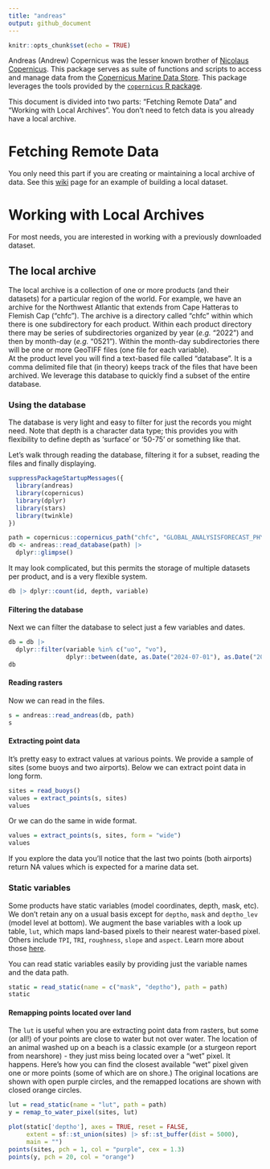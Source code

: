 ```yaml
---
title: "andreas"
output: github_document
---
```


```r
knitr::opts_chunk$set(echo = TRUE)
```

Andreas (Andrew) Copernicus was the lesser known brother of [Nicolaus Copernicus](https://en.wikipedia.org/wiki/Nicolaus_Copernicus).  This package serves as suite of functions and scripts to access and manage data from the [Copernicus Marine Data Store](https://data.marine.copernicus.eu/products).  This package leverages the tools provided by the [`copernicus` R package](https://github.com/BigelowLab/copernicus).

This document is divided into two parts: "Fetching Remote Data" and "Working with Local Archives".  You don't need to fetch data is you already have a local archive.

# Fetching Remote Data

You only need this part if you are creating or maintaining a local archive of data. See this [wiki](https://github.com/BigelowLab/andreas/wiki/Fetching-a-new-data) page for an example of building a local dataset.

# Working with Local Archives

For most needs, you are interested in working with a previously downloaded dataset.

## The local archive

The local archive is a collection of one or more products (and their datasets) for a particular region of the world.  For example, we have an archive for the Northwest Atlantic that extends from Cape Hatteras to Flemish Cap ("chfc").  The archive is a directory called "chfc" within which there is one subdirectory for each product.  Within each product directory there may be series of subdirectories organized by year (*e.g.* "2022") and then by month-day (*e.g.* "0521").  Within the month-day subdirectories there will be one or more GeoTIFF files (one file for each variable).  
At the product level you will find a text-based file called "database".  It is a comma delimited file that (in theory) keeps track of the files that have been archived.  We leverage this database to quickly find a subset of the entire database.


### Using the database

The database is very light and easy to filter for just the records you might need. Note that depth is a character data type; this provides you with flexibility to define depth as 'surface' or '50-75' or something like that.

Let's walk through reading the database, filtering it for a subset, reading the files and finally displaying.

```r
suppressPackageStartupMessages({
  library(andreas)
  library(copernicus)
  library(dplyr)
  library(stars)
  library(twinkle)
})

path = copernicus::copernicus_path("chfc", "GLOBAL_ANALYSISFORECAST_PHY_001_024")
db <- andreas::read_database(path) |>
  dplyr::glimpse()
```

It may look complicated, but this permits the storage of multiple datasets per product, and is a very flexible system.

```r
db |> dplyr::count(id, depth, variable)
```

#### Filtering the database
Next we can filter the database to select just a few variables and dates.

```r
db = db |>
  dplyr::filter(variable %in% c("uo", "vo"),
                dplyr::between(date, as.Date("2024-07-01"), as.Date("2024-07-04")))
db
```

#### Reading rasters 

Now we can read in the files.

```r
s = andreas::read_andreas(db, path)
s
```
#### Extracting point data

It's pretty easy to extract values at various points.  We provide a sample of sites (some buoys and two airports).  Below we can extract point data in long form.

```r
sites = read_buoys()
values = extract_points(s, sites)
values
```

Or we can do the same in wide format.

```r
values = extract_points(s, sites, form = "wide")
values
```

If you explore the data you'll notice that the last two points (both airports) return NA values which is expected for a marine data set.


### Static variables

Some products have static variables (model coordinates, depth, mask, etc).  We don't retain any on a usual basis except for `deptho`, `mask` and `deptho_lev` (model level at bottom).  We augment the base variables with a look up table, `lut`, which maps land-based pixels to their nearest water-based pixel. Others include `TPI`, `TRI`, `roughness`, `slope` and `aspect`.  Learn more about those [here](https://rspatial.github.io/terra/reference/terrain.html).

You can read static variables easily by providing just the variable names and the data path.

```r
static = read_static(name = c("mask", "deptho"), path = path)
static
```

#### Remapping points located over land

The `lut` is useful when you are extracting point data from rasters, but some (or all!) of your points are close to water but not over water. The location of an animal washed up on a beach is a classic example (or a sturgeon report from nearshore) - they just miss being located over a "wet" pixel.  It happens.  Here's how you can find the closest available "wet" pixel given one or more points (some of which are on shore.)  The original locations are shown with open purple circles, and the remapped locations are shown with closed orange circles.

```r
lut = read_static(name = "lut", path = path)
y = remap_to_water_pixel(sites, lut)

plot(static['deptho'], axes = TRUE, reset = FALSE, 
     extent = sf::st_union(sites) |> sf::st_buffer(dist = 5000), 
     main = "")
points(sites, pch = 1, col = "purple", cex = 1.3)
points(y, pch = 20, col = "orange")
```
